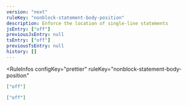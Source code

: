 ```yaml
---
version: "next"
ruleKey: "nonblock-statement-body-position"
description: Enforce the location of single-line statements
jsEntry: ["off"]
previousJsEntry: null
tsEntry: ["off"]
previousTsEntry: null
history: []
---
```


<RuleInfos 
  configKey="prettier" 
  ruleKey="nonblock-statement-body-position" 
>

```json
["off"]
```

```json
["off"]
```

</RuleInfos>
